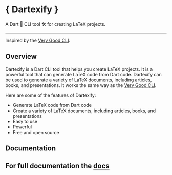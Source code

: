 # { Dartexify }

A Dart 🎯 CLI tool 🛠️ for creating LaTeX projects. 

---

Inspired by the [Very Good CLI][very_good_cli_link].

## Overview
Dartexify is a Dart CLI tool that helps you create LaTeX projects. It is a powerful tool that can generate LaTeX code from Dart code. Dartexify can be used to generate a variety of LaTeX documents, including articles, books, and presentations. It works the same way as the [Very Good CLI][very_good_cli_link].

Here are some of the features of Dartexify:
- Generate LaTeX code from Dart code
- Create a variety of LaTeX documents, including articles, books, and presentations
- Easy to use
- Powerful
- Free and open source


## Documentation
For full documentation the [docs](https://docs.page/Abdulrasheed1729/dartexify)
---

[coverage_badge]: coverage_badge.svg
[license_badge]: https://img.shields.io/badge/license-MIT-blue.svg
[license_link]: https://opensource.org/licenses/MIT
[very_good_analysis_badge]: https://img.shields.io/badge/style-very_good_analysis-B22C89.svg
[very_good_analysis_link]: https://pub.dev/packages/very_good_analysis
[very_good_cli_link]: https://github.com/VeryGoodOpenSource/very_good_cli
[article_link]: https://blog.martisak.se/2020/05/11/gitlab-ci-latex-pipeline/
[mason_link]: https://pub.dev/packages/mason